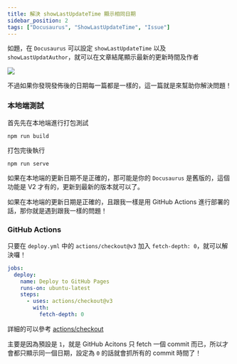 ```yaml
---
title: 解決 showLastUpdateTime 顯示相同日期
sidebar_position: 2
tags: ["Docusaurus", "ShowLastUpdateTime", "Issue"]
---
```



如題，在 `Docusaurus` 可以設定 `showLastUpdateTime` 以及 `showLastUpdatAuthor`，就可以在文章結尾顯示最新的更新時間及作者

<Img src={image_1} />

不過如果你發現發佈後的日期每一篇都是一樣的，這一篇就是來幫助你解決問題！

### 本地端測試

首先先在本地端進行打包測試

```
npm run build
```

打包完後執行

```
npm run serve
```

如果在本地端的更新日期不是正確的，那可能是你的 `Docusaurus` 是舊版的，這個功能是 V2 才有的，更新到最新的版本就可以了。

如果在本地端的更新日期是正確的，且跟我一樣是用 GitHub Actions 進行部署的話，那你就是遇到跟我一樣的問題！

### GitHub Actions

只要在 `deploy.yml` 中的 `actions/checkout@v3` 加入 `fetch-depth: 0`，就可以解決囉！

```yml {8}
jobs:
  deploy:
    name: Deploy to GitHub Pages
    runs-on: ubuntu-latest
    steps:
      - uses: actions/checkout@v3
        with:
          fetch-depth: 0
```

詳細的可以參考 [actions/checkout](https://github.com/actions/checkout#:~:text=%23%20Default%3A%201-,fetch%2Ddepth%3A%20%27%27,-%23%20Whether%20to)

主要是因為預設是 `1`，就是 GitHub Acitons 只 fetch 一個 commit 而已，所以才會都只顯示同一個日期，設定為 `0` 的話就會抓所有的 commit 時間了！
